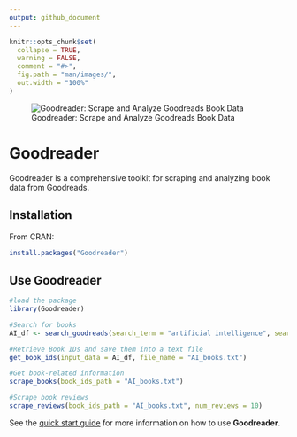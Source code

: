 ```yaml
---
output: github_document
---
```


```r
knitr::opts_chunk$set(
  collapse = TRUE,
  warning = FALSE,
  comment = "#>",
  fig.path = "man/images/",
  out.width = "100%"
)
```

![Goodreader: Scrape and Analyze Goodreads Book Data](man/images/logo.png)

# Goodreader

Goodreader is a comprehensive toolkit for scraping and analyzing book data from Goodreads. 

## Installation

From CRAN:
```r
install.packages("Goodreader") 
``` 

## Use Goodreader

```r
#load the package
library(Goodreader)

#Search for books
AI_df <- search_goodreads(search_term = "artificial intelligence", search_in = "title", num_books = 10, sort_by = "ratings")

#Retrieve Book IDs and save them into a text file
get_book_ids(input_data = AI_df, file_name = "AI_books.txt")

#Get book-related information
scrape_books(book_ids_path = "AI_books.txt")

#Scrape book reviews
scrape_reviews(book_ids_path = "AI_books.txt", num_reviews = 10)
```

See the [quick start guide](/vignettes/Intro_to_Goodreader.Rmd) for more information on how to use **Goodreader**.

